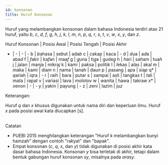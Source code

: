 ```yaml
---
id: konsonan
title: Huruf Konsonan
---
```


Huruf yang melambangkan konsonan dalam bahasa Indonesia terdiri atas 21 huruf, yaitu *b*, *c*, *d*, *f*, *g*, *h*, *j*, *k*, *l*, *m*, *n*, *p*, *q*, *r*, *s*, *t*, *v*, *w*, *x*, *y*, dan *z*.

Huruf Konsonan | Posisi Awal | Posisi Tengah | Posisi Akhir
- | - | - | -
b | *b*ahasa | se*b*ut | ada*b*
c | *c*akap | ka*c*a | -
d | *d*ua | a*d*a | aba*d*
f | *f*akir | ka*f*an | maa*f*
g | *g*una | ti*g*a | gude*g*
h | *h*ari | sa*h*am | tua*h*
j | *j*alan | man*j*a | mikra*j*
k | *k*ami | pa*k*sa | politi*k*
l | *l*ekas | a*l*as | aka*l*
m | *m*aka | ka*m*i | dia*m*
n | *n*ama | ta*n*ah | dau*n*
p | *p*asang | a*p*a | sia*p*
q* | *q*ariah | i*q*ra | -
r | *r*aih | ba*r*a | puta*r*
s | *s*ampai | a*s*li | tangka*s*
t | *t*ali | ma*t*a | rapa*t*
v | *v*ariasi | la*v*a | moloto*v*
w | *w*anita | ha*w*a | takra*w*
x* | *x*enon | - | -
y | *y*akin | pa*y*ung | -
z | *z*eni | la*z*im | ju*z*

Keterangan:

Huruf *q* dan *x* khusus digunakan untuk nama diri dan keperluan ilmu. Huruf *x* pada posisi awal kata diucapkan [s].

<br />
<div style={{ padding: '10px 20px', color: 'white', backgroundColor: '#6ab0de' }}>
Catatan
</div>
<div style={{ padding: '20px', color: 'black', backgroundColor: '#e7f2fa' }}>
<ul>
<li>PUEBI 2015 menghilangkan keterangan "Huruf <i>k</i> melambangkan bunyi hamzah" dengan contoh "ra<i>k</i>yat" dan "bapa<i>k</i>".</li>
<li>Empat konsonan (<i>c</i>, <i>q</i>, <i>x</i>, dan <i>y</i>) tidak digunakan di posisi akhir kata dasar bahasa Indonesia. Konsonan <i>y</i> bisa terletak di akhir, tetapi dalam bentuk gabungan huruf konsonan <i>sy</i>, misalnya pada <i>arasy</i>.</li>
</ul>
</div>
